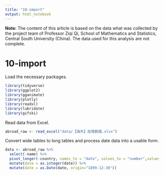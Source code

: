 ```yaml
---
title: "10-import"
output: html_notebook
---
```



**Note:** The content of this article is based on the data what was collected by the project team of Professor Ziqi Qi, School of Mathematics and Statistics, Central South University (China). The data used for this analysis are not complete.

# 10-import

Load the necessary packages.

```r
library(tidyverse)
library(ggplot2)
library(gganimate)
library(plotly)
library(readxl)
library(lubridate)
library(gifski)
```

Read data from Excel.

```r
abroad_raw <- read_excel("data/【海外】疫情数据.xlsx")
```

Convert wide tables to long tables and process date data into a usable form.

```r
data <- abroad_raw %>% 
  select(-name) %>% 
  pivot_longer(-country, names_to = "date", values_to = "number",values_drop_na = TRUE)%>%
  mutate(date = as.integer(date)) %>% 
  mutate(date = as.Date(date, origin="1899-12-30")) 
  
```




